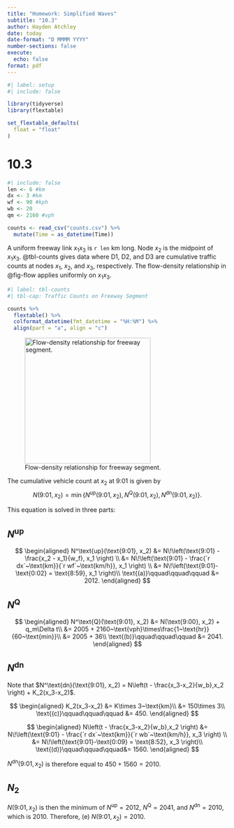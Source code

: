 ```yaml
---
title: "Homework: Simplified Waves"
subtitle: "10.3"
author: Hayden Atchley
date: today
date-format: "D MMMM YYYY"
number-sections: false
execute: 
  echo: false
format: pdf
---
```


```r
#| label: setup
#| include: false

library(tidyverse)
library(flextable)

set_flextable_defaults(
  float = "float"
)
```

# 10.3

```r
#| include: false
len <- 6 #km
dx <- 3 #km
wf <- 90 #kph
wb <- 20
qm <- 2160 #vph

counts <- read_csv("counts.csv") %>% 
  mutate(Time = as_datetime(Time))
```

A uniform freeway link $x_1x_3$ is `r len`&nbsp;km long.
Node $x_2$ is the midpoint of $x_1x_3$.
@tbl-counts gives data where D1, D2, and D3 are cumulative traffic counts at nodes $x_1$, $x_2$, and $x_3$, respectively.
The flow-density relationship in @fig-flow applies uniformly on $x_1x_3$.

```r
#| label: tbl-counts
#| tbl-cap: Traffic Counts on Freeway Segment

counts %>%
  flextable() %>% 
  colformat_datetime(fmt_datetime = "%H:%M") %>% 
  align(part = "a", align = "c")
```

![Flow-density relationship for freeway segment.](flow.png){#fig-flow height="3in"}

The cumulative vehicle count at $x_2$ at 9:01 is given by
$$
N(\text{9:01},x_2) = \min \left\{
N^\text{up}(\text{9:01}, x_2),
N^\text{Q}(\text{9:01}, x_2),
N^\text{dn}(\text{9:01}, x_2)
\right\}.
$$

This equation is solved in three parts:

## $N^\text{up}$
$$
\begin{aligned}
N^\text{up}(\text{9:01}, x_2) &=
N\!\left(\text{9:01} - \frac{x_2 - x_1}{w_f}, x_1 \right) \\
&= N\!\left(\text{9:01} - \frac{`r dx`~\text{km}}{`r wf`~\text{km/h}}, x_1 \right) \\
&= N\!\left(\text{9:01}-\text{0:02} = \text{8:59}, x_1 \right)\\
\text{(a)}\qquad\qquad\qquad &= 2012.
\end{aligned}
$$

## $N^\text{Q}$
$$
\begin{aligned}
N^\text{Q}(\text{9:01}, x_2) &=
N(\text{9:00}, x_2) + q_m\Delta t\\
&= 2005 + 2160~\text{vph}\times\frac{1~\text{hr}}{60~\text{min}}\\
&= 2005 + 36\\
\text{(b)}\qquad\qquad\qquad &= 2041.
\end{aligned}
$$

## $N^\text{dn}$

Note that $N^\text{dn}(\text{9:01}, x_2) = N\left(t - \frac{x_3-x_2}{w_b},x_2 \right) + K_2(x_3-x_2)$.

$$
\begin{aligned}
K_2(x_3-x_2) &= K\times 3~\text{km}\\
&= 150\times 3\\
\text{(c)}\qquad\qquad\qquad &= 450.
\end{aligned}
$$

$$
\begin{aligned}
N\left(t - \frac{x_3-x_2}{w_b},x_2 \right)
&= N\!\left(\text{9:01} - \frac{`r dx`~\text{km}}{`r wb`~\text{km/h}}, x_3 \right)  \\
&= N\!\left(\text{9:01}-\text{0:09} = \text{8:52}, x_3 \right)\\
\text{(d)}\qquad\qquad\qquad&= 1560.
\end{aligned}
$$

$N^\text{dn}(\text{9:01}, x_2)$ is therefore equal to $450 + 1560 = 2010$.

## $N_2$

$N(\text{9:01},x_2)$ is then the minimum of $N^\text{up} = 2012$, $N^\text{Q} = 2041$, and $N^\text{dn} = 2010$, which is 2010.
Therefore, (e) $N(\text{9:01},x_2) = 2010$.